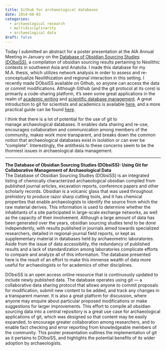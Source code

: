 ```yaml
---
title: Github for archaeological databases
date: 2014-08-03
categories:
  - archaeological research
  - multidisciplinarity
  - archaeological data
draft: false
---
```


Today I submitted an abstract for a poster presentation at the AIA Annual Meeting in January on the [Database of Obsidian Sourcing Studies (DObsiSS)](http://zackbatist.github.io/DObsiSS/), a compilation of obsidian sourcing results pertaining to Neolithic contexts in southwest Asia and Anatolia.
I made this database for my M.A. thesis, which utilizes network analysis in order to assess and re-conceptualize Neolithization and regional interaction in this setting.
I recently made DObsiSS available on Github, so anyone can access the data or commit modifications. Although Github (and the git protocol at its core) is primarily a code-sharing platform, it's seen some great applications in the realm of [academic writing](http://chronicle.com/blogs/profhacker/tag/github101) and [scientific database management](http://blog.okfn.org/2013/07/02/git-and-github-for-data/).
A great introduction to git for scientists and academics is available [here](http://nyuccl.org/pages/GitTutorial/), and a more practical guide can be found [here](http://rogerdudler.github.io/git-guide/).

I think that there is a lot of potential for the use of git to manage archaeological databases.
It enables data sharing and re-use, encourages collaboration and communication among members of the community, makes work more transparent, and breaks down the common notion that archaeological databases exist in isolation or can ever be "complete".
Interestingly, the antithesis to these concerns seem to be the thorniest issues in archaeological data management.

---

**The Database of Obsidian Sourcing Studies (DObsiSS): Using Git for Collaborative Management of Archaeological Data**\
The Database of Obsidian Sourcing Studies (DObsiSS) is an integrated listing of chemically characterized archaeological obsidian compiled from published journal articles, excavation reports, conference papers and other scholarly records.
Obsidian is a volcanic glass that was used throughout prehistory to produce razor sharp cutting tools, and it has chemical properties that enable archaeologists to identify the source from which the raw material derives.
This information is used to determine whether the inhabitants of a site participated in large-scale exchange networks, as well as the capacity of their involvement.
Although a large amount of data has been generated over the years, obsidian sourcing studies tend to be done independently, with results published in journals aimed towards specialized researchers, detailed in regional-journal field reports, or kept as supplementary material in databases held by archaeometric laboratories.
Aside from the issue of data accessibility, the redundancy of published results and a lack of standardization among laboratories complicate efforts to compare and analyze all of this information.
The database presented here is the result of an effort to make this immense wealth of data more useful for archaeologists or for academics of other disciplines.

DObsiSS is an open access online resource that is continuously updated to include newly published data.
The database operates using git --– a collaborative data sharing protocol that allows anyone to commit proposals for modification, submit new content to be added, and track any changes in a transparent manner.
It is also a great platform for discussion, where anyone may enquire about particular proposed modifications or make suggestions for larger improvements.
This effort to compile all obsidian sourcing data into a central repository is a great use case for archaeological applications of git, which was designed so that content may be easily expanded, to encourage greater collaboration among researchers, and to enable fact checking and error reporting from knowledgeable members of the community.
This poster presentation outlines the implementation of git as it pertains to DObsiSS, and highlights the potential benefits of its wider adoption by archaeologists.



